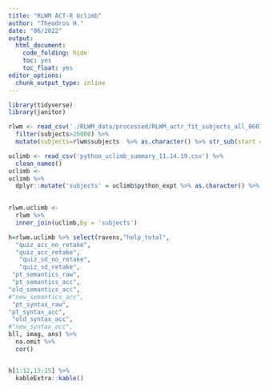 ```yaml
---
title: "RLWM ACT-R Uclimb"
author: "Theodros H."
date: "06/2022"
output:
  html_document:
    code_folding: hide
    toc: yes
    toc_float: yes
editor_options:
  chunk_output_type: inline
---
```



```r
library(tidyverse)
library(janitor)
```


```r
rlwm <- read_csv('./RLWM_data/processed/RLWM_actr_fit_subjects_all_06012022.csv') %>% 
  filter(subjects>20000) %>% 
  mutate(subjects=rlwm$subjects  %>% as.character() %>% str_sub(start = 3,end = 5))

uclimb <- read_csv('python_uclimb_summary_11.14.19.csv') %>%  
  clean_names() 
uclimb <- 
uclimb %>% 
  dplyr::mutate('subjects' = uclimb$python_expt %>% as.character() %>% str_sub(start = 3,end = 5))
  
```

```r

rlwm.uclimb <- 
  rlwm %>% 
  inner_join(uclimb,by = 'subjects')

```

```r
h=rlwm.uclimb %>% select(ravens,"help_total",                                   
  "quiz_acc_no_retake",                           
  "quiz_acc_retake",                              
   "quiz_sd_no_retake",                            
   "quiz_sd_retake",                               
 "pt_semantics_raw",                             
 "pt_semantics_acc",                             
"old_semantics_acc",                            
#"new_semantics_acc",                            
 "pt_syntax_raw",                                
"pt_syntax_acc",                                
 "old_syntax_acc",                               
#"new_syntax_acc",
bll, imag, ans) %>% 
  na.omit %>% 
  cor()


h[1:12,13:15] %>% 
  kableExtra::kable()

```

